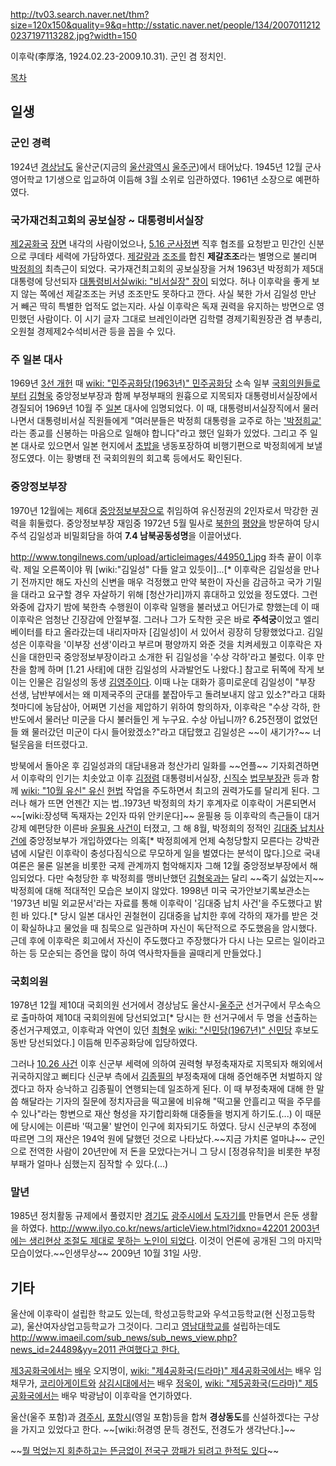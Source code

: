 http://tv03.search.naver.net/thm?size=120x150&quality=9&q=http://sstatic.naver.net/people/134/20070112120237197113282.jpg?width=150

이후락(李厚洛, 1924.02.23-2009.10.31). 군인 겸 정치인.

[[목차]]
== 일생 ==
=== 군인 경력 ===
1924년 [[경상남도]] 울산군(지금의 [[울산광역시]] [[울주군]])에서 태어났다. 1945년 12월 군사영어학교 1기생으로 입교하여 이듬해 3월 소위로 임관하였다. 1961년 소장으로 예편하였다.

=== 국가재건최고회의 공보실장 ~ 대통령비서실장 ===
[[제2공화국]] [[장면]] 내각의 사람이었으나, [[5.16 군사정변]] 직후 협조를 요청받고 민간인 신분으로 쿠데타 세력에 가담하였다. [[제갈량]]과 [[조조]]를 합친 '''제갈조조'''라는 별명으로 불리며 [[박정희]]의 최측근이 되었다. 국가재건최고회의 공보실장을 거쳐 1963년 박정희가 제5대 대통령에 당선되자 [[대통령비서실]][[wiki: "비서실장" 장]]이 되었다. 허나 이후락을 좋게 보지 않는 쪽에선 제갈조조는 커녕 조조만도 못하다고 깐다. 사실 북한 가서 김일성 만난 거 빼곤 딱히 특별한 업적도 없는지라. 사실 이후락은 독재 권력을 유지하는 방면으로 영민했던 사람이다. 이 시기 글자 그대로 브레인이라면 김학렬 경제기획원장관 겸 부총리, 오원철 경제제2수석비서관 등을 꼽을 수 있다.

=== 주 일본 대사 ===
1969년 [[3선 개헌]] 때 [[wiki: "민주공화당(1963년)" 민주공화당]] 소속 일부 [[국회의원]]들로부터 [[김형욱]] 중앙정보부장과 함께 부정부패의 원흉으로 지목되자 대통령비서실장에서 경질되어 1969년 10월 주 [[일본]] 대사에 임명되었다. 이 때, 대통령비서실장직에서 물러나면서 대통령비서실 직원들에게 "여러분들은 박정희 대통령을 교주로 하는 [[주체사상| '박정희교']] 라는 종교를 신봉하는 마음으로 일해야 합니다"라고 했던 일화가 있었다. 그리고 주 일본 대사로 있으면서 일본 현지에서 [[초밥]]을 냉동포장하여 비행기편으로 박정희에게 보낼 정도였다. 이는 황병태 전 국회의원의 회고록 등에서도 확인된다. 

=== 중앙정보부장 ===
1970년 12월에는 제6대 [[중앙정보부]]장으로 취임하여 유신정권의 2인자로서 막강한 권력을 휘둘렀다. 중앙정보부장 재임중 1972년 5월 밀사로 [[북한]]의 [[평양직할시|평양]]을 방문하여 당시 주석 김일성과 비밀회담을 하여 '''7.4 남북공동성명'''을 이끌어냈다.

http://www.tongilnews.com/upload/articleimages/44950_1.jpg
좌측 끝이 이후락. 제일 오른쪽이야 뭐 [wiki:"김일성" 다들 알고 있듯이]...[* 이후락은 김일성을 만나기 전까지만 해도 자신의 신변을 매우 걱정했고 만약 북한이 자신을 감금하고 국가 기밀을 대라고 요구할 경우 자살하기 위해 [청산가리]까지 휴대하고 있었을 정도였다. 그런 와중에 갑자기 밤에 북한측 수행원이 이후락 일행을 불러냈고 어딘가로 향했는데 이 때 이후락은 엄청난 긴장감에 안절부절. 그러나 그가 도착한 곳은 바로 '''주석궁'''이었고 엘리베이터를 타고 올라갔는데 내리자마자 [김일성]이 서 있어서 굉장히 당황했었다고. 김일성은 이후락을 '이부장 선생'이라고 부르며 평양까지 와준 것을 치켜세웠고 이후락은 자신을 대한민국 중앙정보부장이라고 소개한 뒤 김일성을 '수상 각하'라고 불렀다. 이후 만찬을 함께 하며 [1.21 사태]에 대한 김일성의 사과발언도 나왔다.] 참고로 뒤쪽에 작게 보이는 인물은 김일성의 동생 [[김영주]]이다. 이때 나눈 대화가 흥미로운데 김일성이 "부장 선생, 남반부에서는 왜 미제국주의 군대를 붙잡아두고 돌려보내지 않고 있소?"라고 대화 첫마디에 농담삼아, 어쩌면 기선을 제압하기 위하여 항의하자, 이후락은 "수상 각하, 한반도에서 물러난 미군을 다시 불러들인 게 누구요. 수상 아닙니까? 6.25전쟁이 없었던들 왜 물러갔던 미군이 다시 들어왔겠소?"라고 대답했고 김일성은 ~~이 새기가?~~ 너털웃음을 터뜨렸다고.

방북에서 돌아온 후 김일성과의 대담내용과 청산가리 일화를 ~~언플~~ 기자회견하면서 이후락의 인기는 치솟았고 이후 [[김정렴]] 대통령비서실장, [[신직수]] [[법무부]][[장관]] 등과 함께 [[wiki: "10월 유신" 유신]] [[헌법]] 작업을 주도하면서 최고의 권력가도를 달리게 된다. 그러나 해가 뜨면 언젠간 지는 법..1973년 박정희의 차기 후계자로 이후락이 거론되면서 ~~[wiki:장성택 독재자는 2인자 따위 안키운다]~~ 윤필용 등 이후락의 측근들이 대거 강제 예편당한 이른바 [[윤필용 사건]]이 터졌고, 그 해 8월, 박정희의 정적인 [[김대중 납치사건]]에 중앙정보부가 개입하였다는 의혹[* 박정희에게 언제 숙청당할지 모른다는 강박관념에 시달린 이후락이 충성다짐식으로 무모하게 일을 벌였다는 분석이 많다.]으로 국내 여론은 물론 일본을 비롯한 국제 관계까지 험악해지자 그해 12월 중앙정보부장에서 해임되었다. 다만 숙청당한 후 박정희를 맹비난했던 [[김형욱]]과는 달리 ~~죽기 싫었는지~~ 박정희에 대해 적대적인 모습은 보이지 않았다. 1998년 미국 국가안보기록보관소는 '1973년 비밀 외교문서'라는 자료를 통해 이후락이 '김대중 납치 사건'을 주도했다고 밝힌 바 있다.[* 당시 일본 대사인 권철현이 김대중을 납치한 후에 각하의 재가를 받은 것이 확실하냐고 물었을 때 침묵으로 일관하며 자신이 독단적으로 주도했음을 암시했다. 근데 후에 이후락은 회고에서 자신이 주도했다고 주장했다가 다시 나는 모르는 일이라고 하는 등 모순되는 증언을 많이 하여 역사학자들을 골때리게 만들었다.]
 
=== 국회의원 ===
1978년 12월 제10대 국회의원 선거에서 경상남도 울산시-[[울주군]] 선거구에서 무소속으로 출마하여 제10대 국회의원에 당선되었고[* 당시는 한 선거구에서 두 명을 선출하는 중선거구제였고, 이후락과 악연이 있던 [[최형우]] [[wiki: "신민당(1967년)" 신민당]] 후보도 동반 당선되었다.] 이듬해 민주공화당에 입당하였다.

그러나 [[10.26 사건]] 이후 신군부 세력에 의하여 권력형 부정축재자로 지목되자 해외에서 귀국하지않고 뻐티다 신군부 측에서 [[김종필]]의 부정축재에 대해 증언해주면 처벌하지 않겠다고 하자 승낙하고 김종필이 연행되는데 일조하게 된다. 이 때 부정축재에 대해 한 말씀 해달라는 기자의 질문에 정치자금을 떡고물에 비유해 "떡고물 안흘리고 떡을 주무를 수 있나"라는 항변으로 재산 형성을 자기합리화해 대중들을 벙지게 하기도.(...) 이 때문에 당시에는 이른바 '떡고물' 발언이 인구에 회자되기도 하였다. 당시 신군부의 추정에 따르면 그의 재산은 194억 원에 달했던 것으로 나타났다.~~지금 가치론 얼마냐~~ 군인으로 전역한 사람이 20년만에 저 돈을 모았다는거니 그 당시 [정경유착]을 비롯한 부정부패가 얼마나 심했는지 짐작할 수 있다.(...)

=== 말년 ===
1985년 정치활동 규제에서 풀렸지만 [[경기도]] [[광주시]]에서 [[도자기]]를 만들면서 은둔 생활을 하였다. [[http://www.ilyo.co.kr/news/articleView.html?idxno=42201 2003년에는 생리현상 조절도 제대로 못하는 노인이 되었다]]. 이것이 언론에 공개된 그의 마지막 모습이었다.~~인생무상~~ 2009년 10월 31일 사망.

== 기타 ==
울산에 이후락이 설립한 학교도 있는데, 학성고등학교와 우석고등학교(현 신정고등학교), 울산여자상업고등학교가 그것이다. 그리고 [[영남대학교]]를 설립하는데도 [[http://www.imaeil.com/sub_news/sub_news_view.php?news_id=24489&yy=2011 관여했다고 한다.]]

[[제3공화국]]에서는 [[배우]] 오지명이, [[wiki: "제4공화국(드라마)" 제4공화국]]에서는 배우 임채무가, [[코리아게이트]]와 [[삼김시대]]에서는 배우 [[정욱]]이, [[wiki: "제5공화국(드라마)" 제5공화국]]에서는 배우 박광남이 이후락을 연기하였다.

울산(울주 포함)과 [[경주시]], [[포항시]](영일 포함)등을 합쳐 '''경상동도'''를 신설하겠다는 구상을 가지고 있었다고 한다. ~~[wiki:허경영 문득 경전도, 전경도가 생각난다.]~~

~~[[쎈놈|뭘 먹었는지 회춘하고는 뜬금없이 전국구 깡패가 되려고 한적도 있다]]~~
